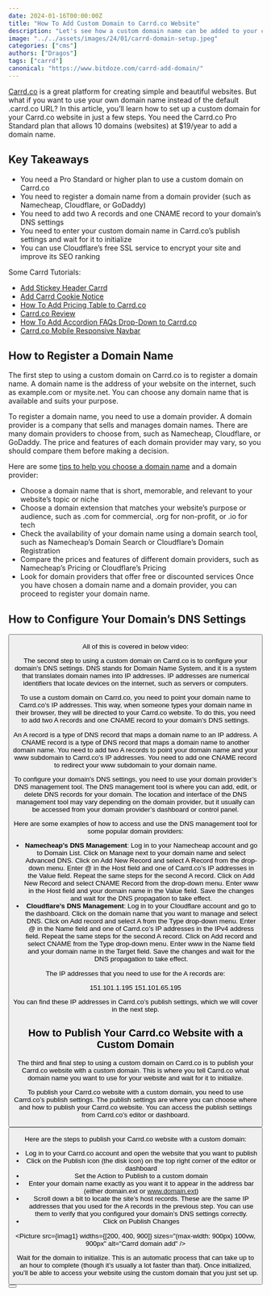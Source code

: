 ```yaml
---
date: 2024-01-16T00:00:00Z
title: "How To Add Custom Domain to Carrd.co Website"
description: "Let's see how a custom domain name can be added to your carrd.co website."
image: "../../assets/images/24/01/carrd-domain-setup.jpeg"
categories: ["cms"]
authors: ["Dragos"]
tags: ["carrd"]
canonical: "https://www.bitdoze.com/carrd-add-domain/"
---
```



[Carrd.co](https://go.bitdoze.com/carrd) is a great platform for creating simple and beautiful websites. But what if you want to use your own domain name instead of the default .carrd.co URL? In this article, you’ll learn how to set up a custom domain for your Carrd.co website in just a few steps.
You need the Carrd.co Pro Standard plan that allows 10 domains (websites) at $19/year to add a domain name.

## Key Takeaways

- You need a Pro Standard or higher plan to use a custom domain on Carrd.co
- You need to register a domain name from a domain provider (such as Namecheap, Cloudflare, or GoDaddy)
- You need to add two A records and one CNAME record to your domain’s DNS settings
- You need to enter your custom domain name in Carrd.co’s publish settings and wait for it to initialize
- You can use Cloudflare’s free SSL service to encrypt your site and improve its SEO ranking

Some Carrd Tutorials:

- [Add Stickey Header Carrd](https://www.bitdoze.com/add-stickey-header-carrd/)
- [Add Carrd Cookie Notice](https://www.bitdoze.com/add-cookie-notice-carrd/)
- [How To Add Pricing Table to Carrd.co](https://www.bitdoze.com/carrd-add-pricing-table/)
- [Carrd.co Review](https://www.bitdoze.com/carrd-review/)
- [How To Add Accordion FAQs Drop-Down to Carrd.co](https://www.bitdoze.com/add-accordion-carrd/)
- [Carrd.co Mobile Responsive Navbar](https://www.bitdoze.com/carrd-mobile-navbar/)

## How to Register a Domain Name

The first step to using a custom domain on Carrd.co is to register a domain name. A domain name is the address of your website on the internet, such as example.com or mysite.net. You can choose any domain name that is available and suits your purpose.

To register a domain name, you need to use a domain provider. A domain provider is a company that sells and manages domain names. There are many domain providers to choose from, such as Namecheap, Cloudflare, or GoDaddy. The price and features of each domain provider may vary, so you should compare them before making a decision.

Here are some [tips to help you choose a domain name](https://www.wpdoze.com/choose-domain-name/) and a domain provider:

- Choose a domain name that is short, memorable, and relevant to your website’s topic or niche
- Choose a domain extension that matches your website’s purpose or audience, such as .com for commercial, .org for non-profit, or .io for tech
- Check the availability of your domain name using a domain search tool, such as Namecheap’s Domain Search or Cloudflare’s Domain Registration
- Compare the prices and features of different domain providers, such as Namecheap’s Pricing or Cloudflare’s Pricing
- Look for domain providers that offer free or discounted services
  Once you have chosen a domain name and a domain provider, you can proceed to register your domain name.

## How to Configure Your Domain’s DNS Settings

<Button link="https://carrdme.com/" text="Carrd Plugins and Themes" />

All of this is covered in below video:

<YouTubeEmbed
  url="https://www.youtube.com/embed/wwRzzLGSc2U"
  label="How To Add Custom Domain to Carrd.co Website"
/>

The second step to using a custom domain on Carrd.co is to configure your domain’s DNS settings. DNS stands for Domain Name System, and it is a system that translates domain names into IP addresses. IP addresses are numerical identifiers that locate devices on the internet, such as servers or computers.

To use a custom domain on Carrd.co, you need to point your domain name to Carrd.co’s IP addresses. This way, when someone types your domain name in their browser, they will be directed to your Carrd.co website. To do this, you need to add two A records and one CNAME record to your domain’s DNS settings.

An A record is a type of DNS record that maps a domain name to an IP address. A CNAME record is a type of DNS record that maps a domain name to another domain name. You need to add two A records to point your domain name and your www subdomain to Carrd.co’s IP addresses. You need to add one CNAME record to redirect your www subdomain to your domain name.

To configure your domain’s DNS settings, you need to use your domain provider’s DNS management tool. The DNS management tool is where you can add, edit, or delete DNS records for your domain. The location and interface of the DNS management tool may vary depending on the domain provider, but it usually can be accessed from your domain provider’s dashboard or control panel.

Here are some examples of how to access and use the DNS management tool for some popular domain providers:

- **Namecheap’s DNS Management**: Log in to your Namecheap account and go to Domain List. Click on Manage next to your domain name and select Advanced DNS. Click on Add New Record and select A Record from the drop-down menu. Enter @ in the Host field and one of Carrd.co’s IP addresses in the Value field. Repeat the same steps for the second A record. Click on Add New Record and select CNAME Record from the drop-down menu. Enter www in the Host field and your domain name in the Value field. Save the changes and wait for the DNS propagation to take effect.
- **Cloudflare’s DNS Management**: Log in to your Cloudflare account and go to the dashboard. Click on the domain name that you want to manage and select DNS. Click on Add record and select A from the Type drop-down menu. Enter @ in the Name field and one of Carrd.co’s IP addresses in the IPv4 address field. Repeat the same steps for the second A record. Click on Add record and select CNAME from the Type drop-down menu. Enter www in the Name field and your domain name in the Target field. Save the changes and wait for the DNS propagation to take effect.

The IP addresses that you need to use for the A records are:

151.101.1.195
151.101.65.195

You can find these IP addresses in Carrd.co’s publish settings, which we will cover in the next step.

## How to Publish Your Carrd.co Website with a Custom Domain

The third and final step to using a custom domain on Carrd.co is to publish your Carrd.co website with a custom domain. This is where you tell Carrd.co what domain name you want to use for your website and wait for it to initialize.

To publish your Carrd.co website with a custom domain, you need to use Carrd.co’s publish settings. The publish settings are where you can choose where and how to publish your Carrd.co website. You can access the publish settings from Carrd.co’s editor or dashboard.

<Button link="https://carrdme.com/" text="Carrd Plugins and Themes" />

Here are the steps to publish your Carrd.co website with a custom domain:

- Log in to your Carrd.co account and open the website that you want to publish
- Click on the Publish icon (the disk icon) on the top right corner of the editor or dashboard
- Set the Action to Publish to a custom domain
- Enter your domain name exactly as you want it to appear in the address bar (either domain.ext or www.domain.ext)
- Scroll down a bit to locate the site’s host records. These are the same IP addresses that you used for the A records in the previous step. You can use them to verify that you configured your domain’s DNS settings correctly.
- Click on Publish Changes

<Picture
  src={imag1}
  widths={[200, 400, 900]}
  sizes="(max-width: 900px) 100vw, 900px"
  alt="Carrd domain add"
/>

Wait for the domain to initialize. This is an automatic process that can take up to an hour to complete (though it’s usually a lot faster than that). Once initialized, you’ll be able to access your website using the custom domain that you just set up.

<Button link="https://go.bitdoze.com/carrd" text="Carrd.co" />
